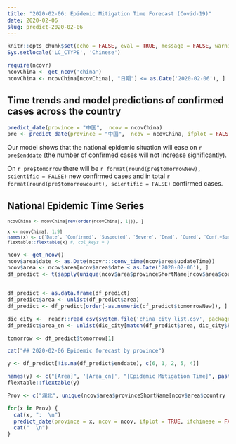```yaml
---
title: "2020-02-06: Epidemic Mitigation Time Forecast (Covid-19)"
date: 2020-02-06
slug: predict-2020-02-06
---
```


```r
knitr::opts_chunk$set(echo = FALSE, eval = TRUE, message = FALSE, warning = FALSE, error = FALSE, collapse = TRUE, out.width = "100%")
Sys.setlocale('LC_CTYPE', 'Chinese')
```

```r
require(ncovr)
ncovChina <- get_ncov('china') 
ncovChina <- ncovChina[ncovChina[, "日期"] <= as.Date('2020-02-06'), ]
```

## Time trends and model predictions of confirmed cases across the country

```r
predict_date(province = "中国",  ncov = ncovChina)
pre <- predict_date(province = "中国",  ncov = ncovChina, ifplot = FALSE)
```

Our model shows that the national epidemic situation will ease on `r pre$enddate` (the number of confirmed cases will not increase significantly).

On `r pre$tomorrow` there will be `r format(round(pre$tomorrowNew), scientific = FALSE)` new confirmed cases and in total `r format(round(pre$tomorrowcount), scientific = FALSE)` confirmed cases.

## National Epidemic Time Series

<small>

```r
ncovChina <- ncovChina[rev(order(ncovChina[, 1])), ]

x <- ncovChina[, 1:9]
names(x) <- c('Date', 'Confirmed', 'Suspected', 'Severe', 'Dead', 'Cured', 'Conf.+Susp.', 'Incr. in Conf.+ Susp.', 'Under Obs.')
flextable::flextable(x) #, col_keys = )
```

</small>


```r
ncov <- get_ncov()
ncov$area$date <- as.Date(ncovr:::conv_time(ncov$area$updateTime))
ncov$area <- ncov$area[ncov$area$date < as.Date('2020-02-06'), ]
df_predict <- t(sapply(unique(ncov$area$provinceShortName[ncov$area$country == '中国']), function(x) predict_date(province = x, ncov = ncov, ifplot = FALSE)))


df_predict <- as.data.frame(df_predict)
df_predict$area <- unlist(df_predict$area)
df_predict <- df_predict[order(-as.numeric(df_predict$tomorrowNew)), ]

dic_city <-  readr::read_csv(system.file('china_city_list.csv', package = 'ncovr'))
df_predict$area_en <- unlist(dic_city[match(df_predict$area, dic_city$Province), 'Province_EN'])

tomorrow <- df_predict$tomorrow[1]
```

```r
cat("## 2020-02-06 Epidemic forecast by province")
```

```r
y <- df_predict[!is.na(df_predict$enddate), c(6, 1, 2, 5, 4)]

names(y) <- c("[Area]", '[Area_cn]', "[Epidemic Mitigation Time]", paste0("[", tomorrow[[1]], " Prdctd daily incrs conf.]"), paste0("[", tomorrow[[1]], " Prdctd conf. in total]"))
flextable::flextable(y)
```

```r
Prov <- c("湖北", unique(ncov$area$provinceShortName[ncov$area$country == '中国' & !ncov$area$provinceShortName %in% c('湖北', '待明确地区')]))

for(x in Prov) {
  cat(x, ":  \n")
  predict_date(province = x, ncov = ncov, ifplot = TRUE, ifchinese = FALSE)
  cat("  \n")
}
```
